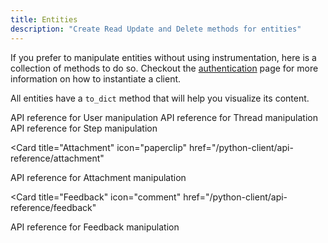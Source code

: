 ```yaml
---
title: Entities
description: "Create Read Update and Delete methods for entities"
---
```


If you prefer to manipulate entities without using instrumentation, here is a collection of methods to do so.
Checkout the [authentication](/get-started/installation) page for more information on how to instantiate a client.

All entities have a `to_dict` method that will help you visualize its content.

<Card title="User" icon="user" href="/python-client/api-reference/user">
  API reference for User manipulation
</Card>

<Card title="Thread" icon="file" href="/python-client/api-reference/thread">
  API reference for Thread manipulation
</Card>

<Card title="Step" icon="stairs" href="/python-client/api-reference/step">
  API reference for Step manipulation
</Card>

<Card
  title="Attachment"
  icon="paperclip"
  href="/python-client/api-reference/attachment"
>
  API reference for Attachment manipulation
</Card>

<Card
  title="Feedback"
  icon="comment"
  href="/python-client/api-reference/feedback"
>
  API reference for Feedback manipulation
</Card>
